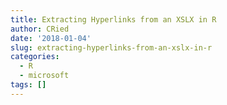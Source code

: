 ```yaml
---
title: Extracting Hyperlinks from an XSLX in R
author: CRied
date: '2018-01-04'
slug: extracting-hyperlinks-from-an-xslx-in-r
categories:
  - R
  - microsoft
tags: []
---
```


